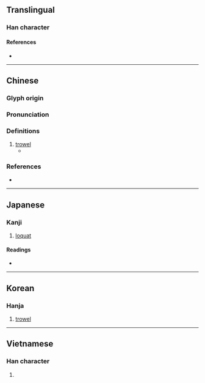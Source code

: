 {{character info}}
==Translingual==

===Han character===
{{Han char|rn=75|rad=木|as=03|sn=7|four=41927|canj=DMMS|ids=⿰木亏}}

====References====
* {{Han ref|kx=0511.020|dkj=14450|dj=0895.010|hdz=21156.140|uh=6747|ud=26439|bh=CAFE|bd=51966}}

----

==Chinese==
{{zh-forms}}

===Glyph origin===
{{Han etym}}

===Pronunciation===
{{zh-pron
|m=wū
|c=wu1
|mc=y
|oc=y
|ma=
|cat=n
}}

===Definitions===
{{zh-hanzi}}

# [[trowel]]
#* {{zh-x|^宰^ 予 晝寢。子曰：「朽木 不可 雕 也，糞土 之 牆，不可 杇 也，於 ^予 與 何 誅。」|Zai Yu being asleep during the daytime, the Master said, "Rotten wood cannot be carved; a wall of dirty earth will not receive the trowel. This Yu!—what is the use of my reproving him?"|ref=Analects}}

===References===
* {{R:twedu|B01615}}

----

==Japanese==

===Kanji===
{{ja-kanji|grade=|rs=木03}}

# [[loquat]]

====Readings====
* {{ja-readings
|on=お, う, こ, ご
|kun=こて, ぬ-る}}

----

==Korean==

===Hanja===
{{ko-hanja|hangeul=오|rv=o|mr=o}}

# [[trowel]]

----

==Vietnamese==

===Han character===
{{vi-readings|reading=ô|rs=木03}}

# {{rfdef|vi|sort=木03}}